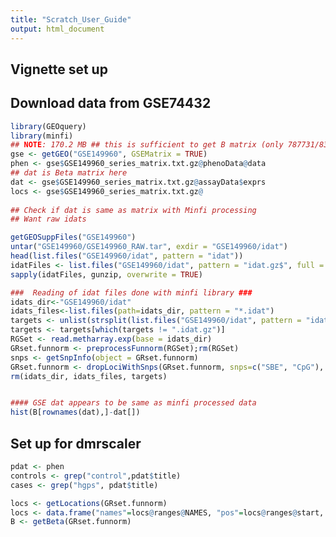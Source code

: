 ```yaml
---
title: "Scratch_User_Guide"
output: html_document
---
```



## Vignette set up

## Download data from GSE74432 

```r
library(GEOquery)
library(minfi)
## NOTE: 170.2 MB ## this is sufficient to get B matrix (only 787731/835424 CGs from minfi ?)
gse <- getGEO("GSE149960", GSEMatrix = TRUE)
phen <- gse$GSE149960_series_matrix.txt.gz@phenoData@data
## dat is Beta matrix here
dat <- gse$GSE149960_series_matrix.txt.gz@assayData$exprs
locs <- gse$GSE149960_series_matrix.txt.gz@
  
## Check if dat is same as matrix with Minfi processing
## Want raw idats

getGEOSuppFiles("GSE149960")
untar("GSE149960/GSE149960_RAW.tar", exdir = "GSE149960/idat")
head(list.files("GSE149960/idat", pattern = "idat"))
idatFiles <- list.files("GSE149960/idat", pattern = "idat.gz$", full = TRUE)
sapply(idatFiles, gunzip, overwrite = TRUE)

###  Reading of idat files done with minfi library ###
idats_dir<-"GSE149960/idat"
idats_files<-list.files(path=idats_dir, pattern = "*.idat")
targets <- unlist(strsplit(list.files("GSE149960/idat", pattern = "idat"), split="_[RG][er][dn]"))
targets <- targets[which(targets != ".idat.gz")]
RGSet <- read.metharray.exp(base = idats_dir)
GRset.funnorm <- preprocessFunnorm(RGSet);rm(RGSet)
snps <- getSnpInfo(object = GRset.funnorm)
GRset.funnorm <- dropLociWithSnps(GRset.funnorm, snps=c("SBE", "CpG"), maf=0);rm(snps)
rm(idats_dir, idats_files, targets)


#### GSE dat appears to be same as minfi processed data
hist(B[rownames(dat),]-dat[])


```


## Set up for dmrscaler
```r
pdat <- phen
controls <- grep("control",pdat$title)
cases <- grep("hgps", pdat$title)

locs <- getLocations(GRset.funnorm)
locs <- data.frame("names"=locs@ranges@NAMES, "pos"=locs@ranges@start, "chr" = rep(locs@seqnames@values, locs@seqnames@lengths))
B <- getBeta(GRset.funnorm)

```





